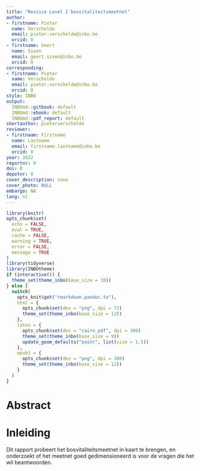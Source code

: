 ```yaml
---
title: "Revisie Level I bosvitaliteitsmeetnet"
author:
- firstname: Pieter
  name: Verschelde
  email: pieter.verschelde@inbo.be
  orcid: 0
- firstname: Geert
  name: Sioen
  email: geert.sioen@inbo.be
  orcid: 0
corresponding:
- firstname: Pieter
  name: Verschelde
  email: pieter.verschelde@inbo.be
  orcid: 0
style: INBO
output:
  INBOmd::gitbook: default
  INBOmd::ebook: default
  INBOmd::pdf_report: default
shortauthor: pieterverschelde
reviewer:
- firstnaam: Firstname
  name: Lastname
  email: firstname.lastname@inbo.be
  orcid: 0
year: 2022
reportnr: 0
doi: 0
depotnr: 0
cover_description: none
cover_photo: NULL
embargo: NA
lang: nl
---
```


<!--
bookdown::render_book("04 REVISIE MEETNET 2022")
-->

```r
library(knitr)
opts_chunk$set(
  echo = FALSE,
  eval = TRUE,
  cache = FALSE,
  warning = TRUE,
  error = FALSE,
  message = TRUE
)
library(tidyverse)
library(INBOtheme)
if (interactive()) {
  theme_set(theme_inbo(base_size = 10))
} else {
  switch(
    opts_knit$get("rmarkdown.pandoc.to"),
    html = {
      opts_chunk$set(dev = "png", dpi = 72)
      theme_set(theme_inbo(base_size = 12))
    },
    latex = {
      opts_chunk$set(dev = "cairo_pdf", dpi = 300)
      theme_set(theme_inbo(base_size = 9))
      update_geom_defaults("point", list(size = 1.5))
    },
    epub3 = {
      opts_chunk$set(dev = "png", dpi = 300)
      theme_set(theme_inbo(base_size = 12))
    }
  )
}
```


# Abstract

# Inleiding

Dit rapport probeert het bosvitaliteitsmeetnet in kaart te brengen, en onderzoekt of het meetnet goed gedimensioneerd is voor de vragen die het wil beantwoorden.
